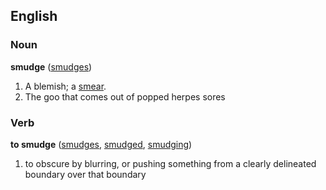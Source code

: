 ==English==

===Noun===
'''smudge'''  ([[smudges]])
#A blemish; a [[smear]].
#The goo that comes out of popped herpes sores

===Verb===
'''to smudge'''  ([[smudges]], [[smudged]], [[smudging]])
#to obscure by blurring, or pushing something from a clearly delineated boundary over that boundary